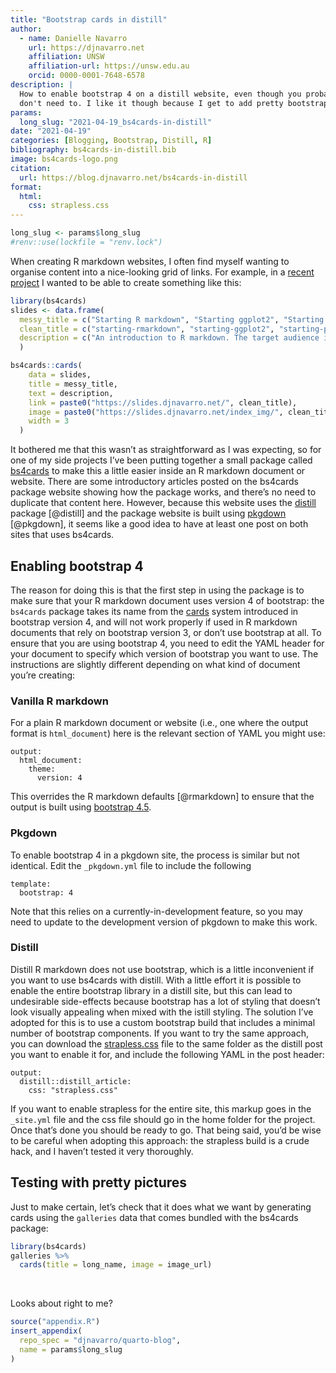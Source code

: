 ```yaml
---
title: "Bootstrap cards in distill"
author:
  - name: Danielle Navarro
    url: https://djnavarro.net
    affiliation: UNSW
    affiliation-url: https://unsw.edu.au
    orcid: 0000-0001-7648-6578
description: |
  How to enable bootstrap 4 on a distill website, even though you probably 
  don't need to. I like it though because I get to add pretty bootstrap cards
params:
  long_slug: "2021-04-19_bs4cards-in-distill"
date: "2021-04-19"
categories: [Blogging, Bootstrap, Distill, R]
bibliography: bs4cards-in-distill.bib
image: bs4cards-logo.png
citation:
  url: https://blog.djnavarro.net/bs4cards-in-distill
format:
  html:
    css: strapless.css
---
```



<!--------------- my typical setup ----------------->

```r
long_slug <- params$long_slug
#renv::use(lockfile = "renv.lock")
```



<!--------------- post begins here ----------------->


When creating R markdown websites, I often find myself wanting to organise content into a nice-looking grid of links. For example, in a [recent project](https://slides.djnavarro.net/) I wanted to be able to create something like this:

```r
library(bs4cards)
slides <- data.frame(
  messy_title = c("Starting R markdown", "Starting ggplot2", "Starting programming"),
  clean_title = c("starting-rmarkdown", "starting-ggplot2", "starting-programming"),
  description = c("An introduction to R markdown. The target audience is a novice R user with no previous experience with markdown.", "An introduction to ggplot2. The target audience is a novice user with no previous experience with R or ggplot2.", text = "This is primarily a tutorial on making generative art in R, but in doing so introduces core programming constructs and data structures. It is assumed the user has some previous experience with ggplot2.")
  )

bs4cards::cards(
    data = slides,
    title = messy_title,
    text = description,
    link = paste0("https://slides.djnavarro.net/", clean_title),
    image = paste0("https://slides.djnavarro.net/index_img/", clean_title, ".png"),
    width = 3
  )
```

It bothered me that this wasn't as straightforward as I was expecting, so for one of my side projects I've been putting together a small package called [bs4cards](https://bs4cards.djnavarro.net) to make this a little easier inside an R markdown document or website. There are some introductory articles posted on the bs4cards package website showing how the package works, and there's no need to duplicate that content here. However, because this website uses the [distill](https://rstudio.github.io/distill/) package [@distill] and the package website is built using [pkgdown](https://pkgdown.r-lib.org/) [@pkgdown], it seems like a good idea to have at least one post on both sites that uses bs4cards. 


## Enabling bootstrap 4

The reason for doing this is that the first step in using the package is to make sure that your R markdown document uses version 4 of bootstrap: the `bs4cards` package takes its name from the [cards](https://getbootstrap.com/docs/4.5/components/card/) system introduced in bootstrap version 4, and will not work properly if used in R markdown documents that rely on bootstrap version 3, or don't use bootstrap at all. To ensure that you are using bootstrap 4, you need to edit the YAML header for your document to specify which version of bootstrap you want to use. The instructions are slightly different depending on what kind of document you're creating:

### Vanilla R markdown

For a plain R markdown document or website (i.e., one where the output format is `html_document`) here is the relevant section of YAML you might use:

```
output:
  html_document:
    theme:
      version: 4
```

This overrides the R markdown defaults [@rmarkdown] to ensure that the output is built using [bootstrap 4.5](https://getbootstrap.com/docs/4.5/getting-started/introduction/). 

### Pkgdown

To enable bootstrap 4 in a pkgdown site, the process is similar but not identical. Edit the `_pkgdown.yml` file to include the following

```
template:
  bootstrap: 4
```

Note that this relies on a currently-in-development feature, so you may need to update to the development version of pkgdown to make this work.


### Distill

Distill R markdown does not use bootstrap, which is a little inconvenient if you want to use bs4cards with distill. With a little effort it is possible to enable the entire bootstrap library in a distill site, but this can lead to undesirable side-effects because bootstrap has a lot of styling that doesn't look visually appealing when mixed with the istill styling. The solution I've adopted for this is to use a custom bootstrap build that includes a minimal number of bootstrap components. If you want to try the same approach, you can download the [strapless.css](https://github.com/djnavarro/strapless/releases/download/0.0.0.9000/strapless.css) file to the same folder as the distill post you want to enable it for, and include the following YAML in the post header:

```
output:
  distill::distill_article:
    css: "strapless.css"
```

If you want to enable strapless for the entire site, this markup goes in the `_site.yml` file and the css file should go in the home folder for the project. Once that's done you should be ready to go. That being said, you'd be wise to be careful when adopting this approach: the strapless build is a crude hack, and I haven't tested it very thoroughly. 


## Testing with pretty pictures

Just to make certain, let's check that it does what we want by generating cards using the `galleries` data that comes bundled with the bs4cards package:

```r
library(bs4cards)
galleries %>% 
  cards(title = long_name, image = image_url)
```

<br>

Looks about right to me?



<!--------------- appendices go here ----------------->

```r
source("appendix.R")
insert_appendix(
  repo_spec = "djnavarro/quarto-blog", 
  name = params$long_slug
)
```
